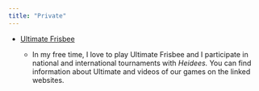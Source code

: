```yaml
---
title: "Private"
---
```


-   [Ultimate Frisbee](private/ultimate_frisbee.qmd)

    -   In my free time, I love to play Ultimate Frisbee and I participate in national and international tournaments with *Heidees.* You can find information about Ultimate and videos of our games on the linked websites.
